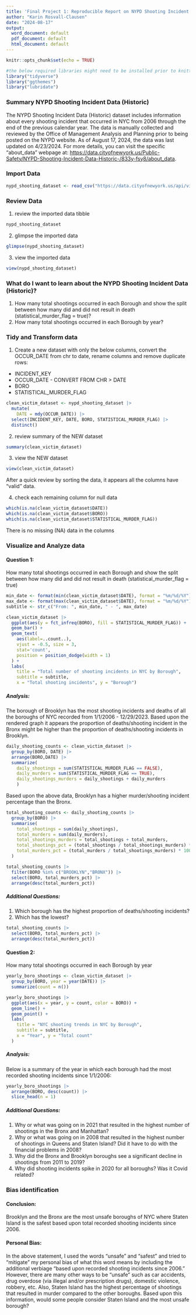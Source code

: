 ---
title: 'Final Project 1: Reproducible Report on NYPD Shooting Incident Data (Historic)'
author: "Karin Rosvall-Clausen"
date: "2024-08-17"
output:
  word_document: default
  pdf_document: default
  html_document: default
---

```{r setup, include=FALSE}
knitr::opts_chunk$set(echo = TRUE)

#the below required libraries might need to be installed prior to knitting the file
library("tidyverse")
library("ggthemes")
library("lubridate")
```

### Summary NYPD Shooting Incident Data (Historic)

The NYPD Shooting Incident Data (Historic) dataset includes information about every shooting incident that occurred in NYC from 2006 through the end of the previous calendar year.  The data is manually collected and reviewed by the Office of Management Analysis and Planning prior to being posted on the NYPD website.  As of August 17, 2024, the data was last updated on 4/23/2024.  For more details, you can visit the specific "about_data" webpage at: <https://data.cityofnewyork.us/Public-Safety/NYPD-Shooting-Incident-Data-Historic-/833y-fsy8/about_data>. 

### Import Data

```{r get_nypd_shooting_dataset, message=FALSE}
nypd_shooting_dataset <- read_csv("https://data.cityofnewyork.us/api/views/833y-fsy8/rows.csv")
```

### Review Data

1. review the imported data tibble
```{r review_tibble_initial}
nypd_shooting_dataset
```

2. glimpse the imported data
```{r glimpse_data}
glimpse(nypd_shooting_dataset)
```

3. view the imported data
```{r view_data}
view(nypd_shooting_dataset)
```

### What do I want to learn about the NYPD Shooting Incident Data (Historic)?

1. How many total shootings occurred in each Borough and show the split between how many did and did not result in death (statistical_murder_flag = true)?
2. How many total shootings occurred in each Borough by year?

### Tidy and Transform data

1. Create a new dataset with only the below columns, convert the OCCUR_DATE from chr to date, rename columns and remove duplicate rows:

  + INCIDENT_KEY
  + OCCUR_DATE - CONVERT FROM CHR > DATE
  + BORO
  + STATISTICAL_MURDER_FLAG

```{r create_new_dataset}
clean_victim_dataset <- nypd_shooting_dataset |>
  mutate(
    DATE = mdy(OCCUR_DATE)) |>
  select(INCIDENT_KEY, DATE, BORO, STATISTICAL_MURDER_FLAG) |>
  distinct()
```

2. review summary of the NEW dataset
```{r review_summary_new_data}
summary(clean_victim_dataset)
```

3. view the NEW dataset
```{r view_summary_new_data}
view(clean_victim_dataset)
```
After a quick review by sorting the data, it appears all the columns have "valid" data.

4. check each remaining column for null data
```{r check_dataset_for_null_values, results='hide'}
which(is.na(clean_victim_dataset$DATE))
which(is.na(clean_victim_dataset$BORO))
which(is.na(clean_victim_dataset$STATISTICAL_MURDER_FLAG))
```
There is no missing (NA) data in the columns

### Visualize and Analyze data

#### Question 1:
How many total shootings occurred in each Borough and show the split between how many did and did not result in death (statistical_murder_flag = true)

```{r plot_default_data, echo=FALSE}
min_date <- format(min(clean_victim_dataset$DATE), format = "%m/%d/%Y")
max_date <- format(max(clean_victim_dataset$DATE), format = "%m/%d/%Y")
subtitle <- str_c("From: ", min_date, " - ", max_date)
```

```{r plot 1, echo=FALSE, warning=FALSE}
clean_victim_dataset |>
  ggplot(aes(y = fct_infreq(BORO), fill = STATISTICAL_MURDER_FLAG)) +
  geom_bar() +
  geom_text(
    aes(label=..count..),
    vjust = -0.5, size = 3,
    stat='count',
    position = position_dodge(width = 1)
  ) +
  labs(
    title = "Total number of shooting incidents in NYC by Borough",
    subtitle = subtitle,
    x = "Total shooting incidents", y = "Borough")
```

##### Analysis:

The borough of Brooklyn has the most shooting incidents and deaths of all the boroughs of NYC recorded from 1/1/2006 - 12/29/2023.  Based upon the rendered graph it appears the proportion of deaths/shooting incident in the Bronx might be higher than the proportion of deaths/shooting incidents in Brooklyn. 


```{r total shooting counts, echo=FALSE, message=FALSE}
daily_shooting_counts <- clean_victim_dataset |>
  group_by(BORO, DATE) |>
  arrange(BORO,DATE) |> 
  summarize(
    daily_shootings = sum(STATISTICAL_MURDER_FLAG == FALSE),
    daily_murders = sum(STATISTICAL_MURDER_FLAG == TRUE),
    daily_shootings_murders = daily_shootings + daily_murders
    )
```
Based upon the above data, Brooklyn has a higher murder/shooting incident percentage than the Bronx.

```{r count_check, echo=FALSE}
total_shooting_counts <- daily_shooting_counts |> 
  group_by(BORO) |> 
  summarise(
    total_shootings = sum(daily_shootings),
    total_murders = sum(daily_murders),
    total_shootings_murders = total_shootings + total_murders,
    total_shootings_pct = (total_shootings / total_shootings_murders) * 100,
    total_murders_pct = (total_murders / total_shootings_murders) * 100 
  )
```

```{r brooklyn_bronx_murder_pct, echo=FALSE, results='markup'}
total_shooting_counts |> 
  filter(BORO %in% c("BROOKLYN","BRONX")) |> 
  select(BORO, total_murders_pct) |> 
  arrange(desc(total_murders_pct))
```

##### Additional Questions:  

1. Which borough has the highest proportion of deaths/shooting incidents?
2. Which has the lowest?
```{r all_boro_murder_pcts, echo=FALSE, results='markup'}
total_shooting_counts |> 
  select(BORO, total_murders_pct) |> 
  arrange(desc(total_murders_pct))
```

#### Question 2: 
How many total shootings occurred in each Borough by year

```{r yearly_shootings, echo=FALSE, message=FALSE}
yearly_boro_shootings <- clean_victim_dataset |>
  group_by(BORO, year = year(DATE)) |> 
  summarize(count = n())
```

```{r plot 2, echo=FALSE, message=FALSE}
yearly_boro_shootings |>
  ggplot(aes(x = year, y = count, color = BORO)) +
  geom_line() +
  geom_point() +
  labs(
    title = "NYC shooting trends in NYC by Borough",
    subtitle = subtitle,
    x = "Year", y = "Total count"
  )
```
##### Analysis: 
Below is a summary of the year in which each borough had the most recorded shooting incidents since 1/1/2006:


```{r highest count per boro, echo=FALSE, message=FALSE}
yearly_boro_shootings |> 
  arrange(BORO, desc(count)) |> 
  slice_head(n = 1)
```

##### Additional Questions: 

1. Why or what was going on in 2021 that resulted in the highest number of shootings in the Bronx and Manhattan?
2. Why or what was going on in 2008 that resulted in the highest number of shootings in Queens and Staten Island?  Did it have to do with the financial problems in 2008?
3. Why did the Bronx and Brooklyn boroughs see a significant decline in shootings from 2011 to 2019?
4. Why did shooting incidents spike in 2020 for all boroughs?  Was it Covid related?

### Bias identification

#### Conclusion:
Brooklyn and the Bronx are the most unsafe boroughs of NYC where Staten Island is the safest based upon total recorded shooting incidents since 2006.  

#### Personal Bias:

In the above statement, I used the words "unsafe" and "safest" and tried to "mitigate" my personal bias of what this word means by including the additional verbiage "based upon recorded shooting incidents since 2006."  However, there are many other ways to be "unsafe" such as car accidents, drug overdose (via illegal and/or prescription drugs), domestic violence, robbery, etc.  Also, Staten Island has the highest percentage of shootings that resulted in murder compared to the other boroughs.  Based upon this information, would some people consider Staten Island and the most unsafe borough?
